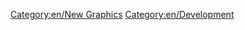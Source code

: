{{en/outdated|References outdated forum threads etc.  The 32bpp project referred to in this section is, as of 2017, dead}}


[[Category:en/New Graphics]] [[Category:en/Development]]